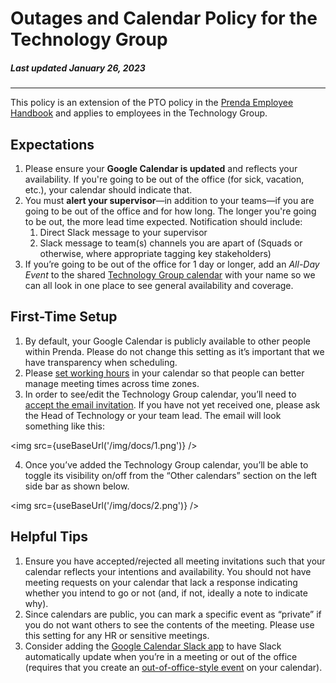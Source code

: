 
# Outages and Calendar Policy for the Technology Group

##### Last updated January 26, 2023

---

This policy is an extension of the PTO policy in the [Prenda Employee Handbook](https://drive.google.com/file/d/1yHROxyOMa-H62QaIG0GnHiijMCNqvPMg/view?usp=sharing) and applies to employees in the Technology Group.

## Expectations

1. Please ensure your **Google Calendar is updated** and reflects your availability. If you're going to be out of the office (for sick, vacation, etc.), your calendar should indicate that.
2. You must **alert your supervisor**—in addition to your teams—if you are going to be out of the office and for how long. The longer you're going to be out, the more lead time expected. Notification should include:
    1. Direct Slack message to your supervisor
    2. Slack message to team(s) channels you are apart of (Squads or otherwise, where appropriate tagging key stakeholders)
3. If you’re going to be out of the office for 1 day or longer, add an _All-Day Event_ to the shared [Technology Group calendar](https://calendar.google.com/calendar/render?cid=c_h61vas93m5fkt78e60n3g7eav8@group.calendar.google.com) with your name so we can all look in one place to see general availability and coverage.

## First-Time Setup

1. By default, your Google Calendar is publicly available to other people within Prenda. Please do not change this setting as it’s important that we have transparency when scheduling.
2. Please [set working hours](https://support.google.com/a/users/answer/9308669?hl=en) in your calendar so that people can better manage meeting times across time zones.
3. In order to see/edit the Technology Group calendar, you’ll need to [accept the email invitation](https://calendar.google.com/calendar/render?cid=c_h61vas93m5fkt78e60n3g7eav8@group.calendar.google.com). If you have not yet received one, please ask the Head of Technology or your team lead. The email will look something like this:

<img src={useBaseUrl('/img/docs/1.png')} />

4. Once you’ve added the Technology Group calendar, you’ll be able to toggle its visibility on/off from the “Other calendars” section on the left side bar as shown below.

<img src={useBaseUrl('/img/docs/2.png')} />


## Helpful Tips

1. Ensure you have accepted/rejected all meeting invitations such that your calendar reflects your intentions and availability. You should not have meeting requests on your calendar that lack a response indicating whether you intend to go or not (and, if not, ideally a note to indicate why).
2. Since calendars are public, you can mark a specific event as “private” if you do not want others to see the contents of the meeting. Please use this setting for any HR or sensitive meetings.
3. Consider adding the [Google Calendar Slack app](https://prenda.slack.com/apps/ADZ494LHY-google-calendar?utm_source=in-prod&utm_medium=inprod-link_app_directory-channel_settings-click&tab=more_info) to have Slack automatically update when you’re in a meeting or out of the office (requires that you create an [out-of-office-style event](https://workspaceupdates.googleblog.com/2018/06/better-manage-your-work-and-personal_27.html) on your calendar).
